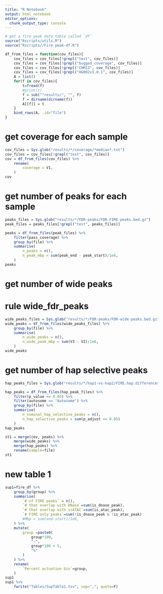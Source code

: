 ```yaml
---
title: "R Notebook"
output: html_notebook
editor_options: 
  chunk_output_type: console
---
```


```r
# get a fire peak data table called `df`
source("Rscripts/utils.R")
source("Rscripts//Fire-peak-df.R")
```

```r
df_from_files = function(cov_files){
    cov_files = cov_files[!grepl("test", cov_files)]
    cov_files = cov_files[!grepl("bugged_coverage", cov_files)]
    cov_files = cov_files[!grepl("CHM13", cov_files)]
    cov_files = cov_files[!grepl("HG002v1.0.1", cov_files)]
    A = list()
    for(f in cov_files){
        t=fread(f)
        #print(t)
        f = sub("^results/", "", f)
        f = dirname(dirname(f))
        A[[f]] = t
    }
    bind_rows(A, .id="file")
}
```

# get coverage for each sample
```r
cov_files = Sys.glob("results/*/coverage/*median*.txt") 
cov_files = cov_files[!grepl("test", cov_files)]
cov = df_from_files(cov_files) %>%
    rename(
        coverage = V1,
    )
cov
```

# get number of peaks for each sample
```r
peaks_files = Sys.glob("results/*/FDR-peaks/FDR-FIRE-peaks.bed.gz")
peak_files = peaks_files[!grepl("test", peaks_files)]

peaks = df_from_files(peak_files) %>%
    filter(pass_coverage) %>%
    group_by(file) %>% 
    summarise(
        n_peaks = n(),
        n_peak_mbp = sum(peak_end - peak_start)/1e6,
    )
peaks
```

# get number of wide peaks 
# rule wide_fdr_peaks
```r
wide_peaks_files = Sys.glob("results/*/FDR-peaks/FDR-wide-peaks.bed.gz")
wide_peaks = df_from_files(wide_peaks_files) %>%
    group_by(file) %>% 
    summarise(
        n_wide_peaks = n(),
        n_wide_peak_mbp = sum(V3 - V2)/1e6,
    )
wide_peaks
```

# get number of hap selective peaks
```r
hap_peaks_files = Sys.glob("results/*/hap1-vs-hap2/FIRE.hap.differences.bed")

hap_peaks = df_from_files(hap_peak_files) %>%
    filter(p_value <= 0.05) %>%
    filter(autosome == "Autosome") %>%
    group_by(file) %>% 
    summarise(
        n_nominal_hap_selective_peaks = n(),
        n_hap_selective_peaks = sum(p_adjust <= 0.05)
    )
hap_peaks
```



```r
st1 = merge(cov, peaks) %>%
    merge(wide_peaks) %>%
    merge(hap_peaks) %>%
    rename(sample=file)
st1
```



# new table 1
```r
sup1=fire_df %>% 
    group_by(group) %>%
    summarise(
        `# of FIRE peaks` = n(),
        `# that overlap with DNase`=sum(is_dnase_peak),
        `# that overlap with scATAC`=sum(is_atac_peak),
        `# FIRE only peaks`=sum(!is_dnase_peak & !is_atac_peak)
        #Mbp = sum(end-start)/1e6,
    ) %>%
    mutate(
        group =paste0(
            group*100,
            "-",
            group*100 + 5,
            "%"
        )
    ) %>%
    rename(
        `Percent actuation bin`=group,
    ) 
sup1
sup1 %>%
    fwrite("Tables/SupTable1.tsv", sep=",", quote=F)
```